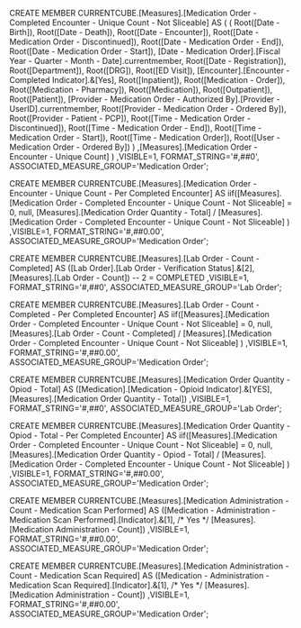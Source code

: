 

CREATE MEMBER CURRENTCUBE.[Measures].[Medication Order - Completed Encounter - Unique Count - Not Sliceable] AS 
( 
	(
		Root([Date - Birth]),
		Root([Date - Death]),
		Root([Date - Encounter]),
		Root([Date - Medication Order - Discontinued]),
		Root([Date - Medication Order - End]),
		Root([Date - Medication Order - Start]),
		[Date - Medication Order].[Fiscal Year - Quarter - Month - Date].currentmember,
		Root([Date - Registration]),
		Root([Department]),
		Root([DRG]),
		Root([ED Visit]),
		[Encounter].[Encounter - Completed Indicator].&[Yes],
		Root([Inpatient]),
		Root([Medication - Order]),
		Root([Medication - Pharmacy]),
		Root([Medication]),
		Root([Outpatient]),
		Root([Patient]),
		[Provider - Medication Order - Authorized By].[Provider - UserID].currentmember,
		Root([Provider - Medication Order - Ordered By]),
		Root([Provider - Patient - PCP]),
		Root([Time - Medication Order - Discontinued]),
		Root([Time - Medication Order - End]),
		Root([Time - Medication Order - Start]),
		Root([Time - Medication Order]),
		Root([User - Medication Order - Ordered By])
	)
	,[Measures].[Medication Order - Encounter - Unique Count]
)
,VISIBLE=1, FORMAT_STRING='#,##0', ASSOCIATED_MEASURE_GROUP='Medication Order';


CREATE MEMBER CURRENTCUBE.[Measures].[Medication Order - Encounter - Unique Count - Per Completed Encounter] AS 
iif([Measures].[Medication Order - Completed Encounter - Unique Count - Not Sliceable] = 0,
	null,
	[Measures].[Medication Order Quantity - Total] / [Measures].[Medication Order - Completed Encounter - Unique Count - Not Sliceable]
)
,VISIBLE=1, FORMAT_STRING='#,##0.00', ASSOCIATED_MEASURE_GROUP='Medication Order';


CREATE MEMBER CURRENTCUBE.[Measures].[Lab Order - Count - Completed] AS 
([Lab Order].[Lab Order - Verification Status].&[2], [Measures].[Lab Order - Count])  -- 2 = COMPLETED
,VISIBLE=1, FORMAT_STRING='#,##0', ASSOCIATED_MEASURE_GROUP='Lab Order';


CREATE MEMBER CURRENTCUBE.[Measures].[Lab Order - Count - Completed - Per Completed Encounter] AS 
iif([Measures].[Medication Order - Completed Encounter - Unique Count - Not Sliceable] = 0,
	null,
	[Measures].[Lab Order - Count - Completed] / [Measures].[Medication Order - Completed Encounter - Unique Count - Not Sliceable]
)
,VISIBLE=1, FORMAT_STRING='#,##0.00', ASSOCIATED_MEASURE_GROUP='Medication Order';


CREATE MEMBER CURRENTCUBE.[Measures].[Medication Order Quantity - Opiod - Total] AS 
([Medication].[Medication - Opioid Indicator].&[YES], [Measures].[Medication Order Quantity - Total])
,VISIBLE=1, FORMAT_STRING='#,##0', ASSOCIATED_MEASURE_GROUP='Lab Order';


CREATE MEMBER CURRENTCUBE.[Measures].[Medication Order Quantity - Opiod - Total - Per Completed Encounter] AS 
iif([Measures].[Medication Order - Completed Encounter - Unique Count - Not Sliceable] = 0,
	null,
	[Measures].[Medication Order Quantity - Opiod - Total] / [Measures].[Medication Order - Completed Encounter - Unique Count - Not Sliceable]
)
,VISIBLE=1, FORMAT_STRING='#,##0.00', ASSOCIATED_MEASURE_GROUP='Medication Order';


CREATE MEMBER CURRENTCUBE.[Measures].[Medication Administration - Count - Medication Scan Performed] AS 
([Medication - Administration - Medication Scan Performed].[Indicator].&[1], /* Yes */ [Measures].[Medication Administration - Count])
,VISIBLE=1, FORMAT_STRING='#,##0.00', ASSOCIATED_MEASURE_GROUP='Medication Order';


CREATE MEMBER CURRENTCUBE.[Measures].[Medication Administration - Count - Medication Scan Required] AS 
([Medication - Administration - Medication Scan Required].[Indicator].&[1], /* Yes */ [Measures].[Medication Administration - Count])
,VISIBLE=1, FORMAT_STRING='#,##0.00', ASSOCIATED_MEASURE_GROUP='Medication Order';

